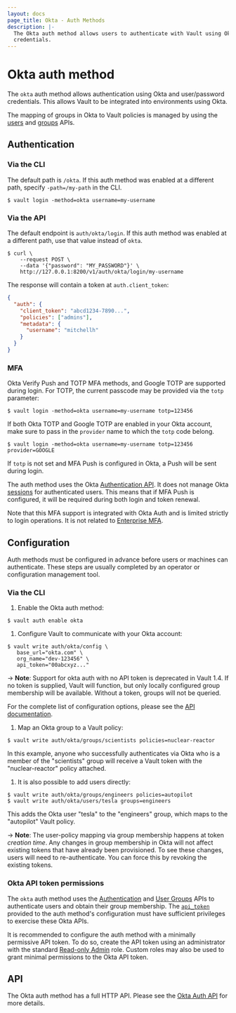 ```yaml
---
layout: docs
page_title: Okta - Auth Methods
description: |-
  The Okta auth method allows users to authenticate with Vault using Okta
  credentials.
---
```


# Okta auth method

The `okta` auth method allows authentication using Okta and user/password
credentials. This allows Vault to be integrated into environments using Okta.

The mapping of groups in Okta to Vault policies is managed by using the
[users](/api-docs/auth/okta#register-user) and [groups](/api-docs/auth/okta#register-group)
APIs.

## Authentication

### Via the CLI

The default path is `/okta`. If this auth method was enabled at a different
path, specify `-path=/my-path` in the CLI.

```shell-session
$ vault login -method=okta username=my-username
```

### Via the API

The default endpoint is `auth/okta/login`. If this auth method was enabled
at a different path, use that value instead of `okta`.

```shell-session
$ curl \
    --request POST \
    --data '{"password": "MY_PASSWORD"}' \
    http://127.0.0.1:8200/v1/auth/okta/login/my-username
```

The response will contain a token at `auth.client_token`:

```json
{
  "auth": {
    "client_token": "abcd1234-7890...",
    "policies": ["admins"],
    "metadata": {
      "username": "mitchellh"
    }
  }
}
```

### MFA

Okta Verify Push and TOTP MFA methods, and Google TOTP are supported during login. For TOTP, the current
passcode may be provided via the `totp` parameter:

```shell-session
$ vault login -method=okta username=my-username totp=123456
```

If both Okta TOTP and Google TOTP are enabled in your Okta account, make sure to pass in
the `provider` name to which the `totp` code belong.

```shell-session
$ vault login -method=okta username=my-username totp=123456 provider=GOOGLE
```

If `totp` is not set and MFA Push is configured in Okta, a Push will be sent during login.

The auth method uses the Okta [Authentication API](https://developer.okta.com/docs/reference/api/authn/).
It does not manage Okta [sessions](https://developer.okta.com/docs/reference/api/sessions/) for authenticated
users. This means that if MFA Push is configured, it will be required during both login and token renewal.

Note that this MFA support is integrated with Okta Auth and is limited strictly to login
operations. It is not related to [Enterprise MFA](https://www.vaultproject.io/docs/enterprise/mfa).

## Configuration

Auth methods must be configured in advance before users or machines can
authenticate. These steps are usually completed by an operator or configuration
management tool.

### Via the CLI

1. Enable the Okta auth method:

  ```shell-session
  $ vault auth enable okta
  ```

1. Configure Vault to communicate with your Okta account:

  ```shell-session
  $ vault write auth/okta/config \
     base_url="okta.com" \
     org_name="dev-123456" \
     api_token="00abcxyz..."
  ```

  -> **Note**: Support for okta auth with no API token is deprecated in Vault 1.4.
  If no token is supplied, Vault will function, but only locally configured
  group membership will be available. Without a token, groups will not be
  queried.

  For the complete list of configuration options, please see the
  [API documentation](/api-docs/auth/okta).

1. Map an Okta group to a Vault policy:

  ```shell-session
  $ vault write auth/okta/groups/scientists policies=nuclear-reactor
  ```

  In this example, anyone who successfully authenticates via Okta who is a
  member of the "scientists" group will receive a Vault token with the
  "nuclear-reactor" policy attached.

1. It is also possible to add users directly:

  ```shell-session
  $ vault write auth/okta/groups/engineers policies=autopilot
  $ vault write auth/okta/users/tesla groups=engineers
  ```

  This adds the Okta user "tesla" to the "engineers" group, which maps to
  the "autopilot" Vault policy.

  -> **Note**: The user-policy mapping via group membership happens at token _creation
  time_. Any changes in group membership in Okta will not affect existing
  tokens that have already been provisioned. To see these changes, users
  will need to re-authenticate. You can force this by revoking the
  existing tokens.

### Okta API token permissions

The `okta` auth method uses the [Authentication](https://developer.okta.com/docs/reference/api/authn/)
and [User Groups](https://developer.okta.com/docs/reference/api/users/#get-user-s-groups)
APIs to authenticate users and obtain their group membership. The [`api_token`](/api-docs/auth/okta#api_token)
provided to the auth method's configuration must have sufficient privileges to exercise
these Okta APIs.

It is recommended to configure the auth method with a minimally permissive API token.
To do so, create the API token using an administrator with the standard
[Read-only Admin](https://help.okta.com/en/prod/Content/Topics/Security/administrators-read-only-admin.htm)
role. Custom roles may also be used to grant minimal permissions to the Okta API token.

## API

The Okta auth method has a full HTTP API. Please see the
[Okta Auth API](/api-docs/auth/okta) for more details.

